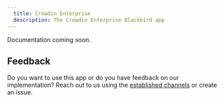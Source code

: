 ```yaml
---
  title: Crowdin Enterprise
  description: The Crowdin Enterprise Blackbird app
---
```


<LinkCard title="View on Github" target="_blank" href="https://github.com/bb-io/CrowdinEnterprise" icon="github" />

Documentation coming soon.

## Feedback

Do you want to use this app or do you have feedback on our implementation? Reach out to us using the [established channels](https://www.blackbird.io/) or create an issue.


